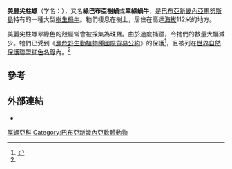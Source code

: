 {{noteTA
|G1 = TO
}}
{{Speciesbox
 | image = PapustylaPulcherrima1.jpg
 | image_width = 250px
 | status = NT
 | status_system = IUCN3.1
 | status_ref = <ref name=iucn_status>{{cite journal | author = Whitmore, N. | author2 = Arihafa, A. | author3 = Takendu, W. | author4 = Lamaris, J. | last-author-amp = yes | title = ''Papustyla pulcherrima'' | journal = [[The_IUCN_Red_List_of_Threatened_Species|The IUCN Red List of Threatened Species]] | volume = 2015 | page = e | publisher = [[IUCN|IUCN]] | date = 2015 | url = http://www.iucnredlist.org/details/16033/0 | doi =  | access-date = 10 November 2017 | archive-date = 2018-06-13 | archive-url = https://web.archive.org/web/20180613073152/http://www.iucnredlist.org/details/16033/0 | dead-url = no }}</ref>
 | taxon = Papustyla pulcherrima
 | authority = Rensch, 1931
 | synonyms =
* ''Papuina pulcherrima''
}}

'''美麗尖柱螺'''（学名：''{{lang|la|Papustyla pulcherrima}}''），又名'''綠巴布亞樹蝸'''或'''翠綠蝸牛'''，是[[巴布亞新畿內亞|巴布亞新畿內亞]][[馬努斯島|馬努斯島]]特有的一種大型[[樹生蝸牛|樹生]][[蝸牛|蝸牛]]。牠們棲息在樹上，居住在高達[[海拔|海拔]]112米的地方。

美麗尖柱螺翠綠色的殼經常會被採集為珠寶。由於過度捕獵，令牠們的數量大幅減少。牠們已受到《[[瀕危野生動植物種國際貿易公約|瀕危野生動植物種國際貿易公約]]》的保護<ref>{{Cite web|url=http://www.unep-wcmc.org/isdb/CITES/Taxonomy/tax-species-result.cfm/isdb/CITES/Taxonomy/tax-species-result.cfm?Genus=Papustyla&Species=pulcherrima&source=animals|title=CITES database|access-date=2007-12-04}}</ref>，且被列在[[世界自然保護聯盟紅色名錄|世界自然保護聯盟紅色名錄]]內。<ref name="IUCN"/>

==參考==
{{reflist}}

==外部連結==
{{commonscat|}}
*{{Wikispecies-inline|}}
{{Taxonbar}}
[[Category:厚螺亞科|厚螺亞科]]
[[Category:巴布亞新幾內亞軟體動物|Category:巴布亞新幾內亞軟體動物]]
{{Mollusc-stub}}
